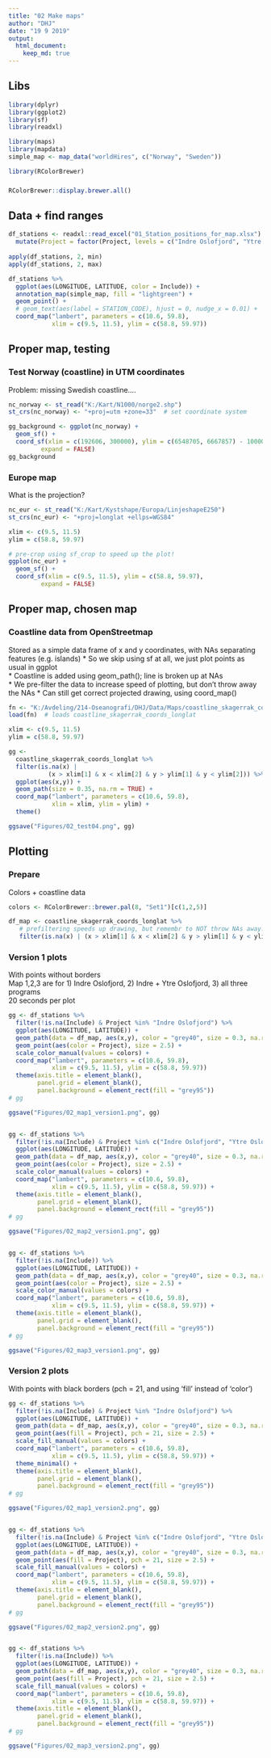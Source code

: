 ```yaml
---
title: "02 Make maps"
author: "DHJ"
date: "19 9 2019"
output: 
  html_document:
    keep_md: true
---
```



## Libs
```r
library(dplyr)
library(ggplot2)
library(sf)
library(readxl)

library(maps)
library(mapdata)
simple_map <- map_data("worldHires", c("Norway", "Sweden"))

library(RColorBrewer)
```

### 
```r
RColorBrewer::display.brewer.all()
```


## Data + find ranges
```r
df_stations <- readxl::read_excel("01_Station_positions_for_map.xlsx") %>%
  mutate(Project = factor(Project, levels = c("Indre Oslofjord", "Ytre Oslofjord", "Økokyst"))) # for right order
         
apply(df_stations, 2, min)
apply(df_stations, 2, max)

df_stations %>% 
  ggplot(aes(LONGITUDE, LATITUDE, color = Include)) +
  annotation_map(simple_map, fill = "lightgreen") +
  geom_point() +
  # geom_text(aes(label = STATION_CODE), hjust = 0, nudge_x = 0.01) +
  coord_map("lambert", parameters = c(10.6, 59.8), 
            xlim = c(9.5, 11.5), ylim = c(58.8, 59.97)) 
```

## Proper map, testing

### Test Norway (coastline) in UTM coordinates  
Problem: missing Swedish coastline....
```r
nc_norway <- st_read("K:/Kart/N1000/norge2.shp")
st_crs(nc_norway) <- "+proj=utm +zone=33"  # set coordinate system

gg_background <- ggplot(nc_norway) + 
  geom_sf() +
  coord_sf(xlim = c(192606, 300000), ylim = c(6548705, 6667857) - 10000, 
         expand = FALSE)
gg_background

```

### Europe map  
What is the projection?
```r
nc_eur <- st_read("K:/Kart/Kystshape/Europa/LinjeshapeE250")
st_crs(nc_eur) <- "+proj=longlat +ellps=WGS84"

xlim <- c(9.5, 11.5)
ylim = c(58.8, 59.97)

# pre-crop using sf_crop to speed up the plot!  
ggplot(nc_eur) +
  geom_sf() +
  coord_sf(xlim = c(9.5, 11.5), ylim = c(58.8, 59.97), 
         expand = FALSE)

```

## Proper map, chosen map

### Coastline data from OpenStreetmap  
Stored as a simple data frame of x and y coordinates, with NAs separating features (e.g. islands)
* So we skip using sf at all, we just plot points as usual in ggplot  
* Coastline is added using geom_path(); line is broken up at NAs   
* We pre-filter the data to increase speed of plotting, but don't throw away the NAs
* Can still get correct projected drawing, using coord_map()   
```r
fn <- "K:/Avdeling/214-Oseanografi/DHJ/Data/Maps/coastline_skagerrak_coords_longlat.RData"
load(fn)  # loads coastline_skagerrak_coords_longlat

xlim <- c(9.5, 11.5)
ylim = c(58.8, 59.97)

gg <- 
  coastline_skagerrak_coords_longlat %>%  
  filter(is.na(x) | 
           (x > xlim[1] & x < xlim[2] & y > ylim[1] & y < ylim[2])) %>%   # prefiltering speeds up drawing
  ggplot(aes(x,y)) +
  geom_path(size = 0.35, na.rm = TRUE) + 
  coord_map("lambert", parameters = c(10.6, 59.8), 
            xlim = xlim, ylim = ylim) +
  theme()

ggsave("Figures/02_test04.png", gg)

```

## Plotting

### Prepare  
Colors + coastline data
```r
colors <- RColorBrewer::brewer.pal(8, "Set1")[c(1,2,5)]

df_map <- coastline_skagerrak_coords_longlat %>%
   # prefiltering speeds up drawing, but remembr to NOT throw NAs away! (Ssee '02_test01.png')
   filter(is.na(x) | (x > xlim[1] & x < xlim[2] & y > ylim[1] & y < ylim[2]))    drawing
```


### Version 1 plots  
With points without borders  
Map 1,2,3 are for 1) Indre Oslofjord, 2) Indre + Ytre Oslofjord, 3) all three programs  
20 seconds per plot  
```r

gg <- df_stations %>% 
  filter(!is.na(Include) & Project %in% "Indre Oslofjord") %>%
  ggplot(aes(LONGITUDE, LATITUDE)) +
  geom_path(data = df_map, aes(x,y), color = "grey40", size = 0.3, na.rm = TRUE) + 
  geom_point(aes(color = Project), size = 2.5) +
  scale_color_manual(values = colors) +
  coord_map("lambert", parameters = c(10.6, 59.8), 
            xlim = c(9.5, 11.5), ylim = c(58.8, 59.97))
  theme(axis.title = element_blank(),
        panel.grid = element_blank(),
        panel.background = element_rect(fill = "grey95"))
# gg

ggsave("Figures/02_map1_version1.png", gg)


gg <- df_stations %>% 
  filter(!is.na(Include) & Project %in% c("Indre Oslofjord", "Ytre Oslofjord")) %>%
  ggplot(aes(LONGITUDE, LATITUDE)) +
  geom_path(data = df_map, aes(x,y), color = "grey40", size = 0.3, na.rm = TRUE) + 
  geom_point(aes(color = Project), size = 2.5) +
  scale_color_manual(values = colors) +
  coord_map("lambert", parameters = c(10.6, 59.8), 
            xlim = c(9.5, 11.5), ylim = c(58.8, 59.97)) +
  theme(axis.title = element_blank(),
        panel.grid = element_blank(),
        panel.background = element_rect(fill = "grey95"))
# gg

ggsave("Figures/02_map2_version1.png", gg)


gg <- df_stations %>% 
  filter(!is.na(Include)) %>%
  ggplot(aes(LONGITUDE, LATITUDE)) +
  geom_path(data = df_map, aes(x,y), color = "grey40", size = 0.3, na.rm = TRUE) + 
  geom_point(aes(color = Project), size = 2.5) +
  scale_color_manual(values = colors) +
  coord_map("lambert", parameters = c(10.6, 59.8), 
            xlim = c(9.5, 11.5), ylim = c(58.8, 59.97)) +
  theme(axis.title = element_blank(),
        panel.grid = element_blank(),
        panel.background = element_rect(fill = "grey95"))
# gg

ggsave("Figures/02_map3_version1.png", gg)

```


### Version 2 plots   
With points with black borders (pch = 21, and using 'fill' instead of 'color')  
```r

gg <- df_stations %>% 
  filter(!is.na(Include) & Project %in% "Indre Oslofjord") %>%
  ggplot(aes(LONGITUDE, LATITUDE)) +
  geom_path(data = df_map, aes(x,y), color = "grey40", size = 0.3, na.rm = TRUE) + 
  geom_point(aes(fill = Project), pch = 21, size = 2.5) +
  scale_fill_manual(values = colors) +
  coord_map("lambert", parameters = c(10.6, 59.8), 
            xlim = c(9.5, 11.5), ylim = c(58.8, 59.97)) +
  theme_minimal() +
  theme(axis.title = element_blank(),
        panel.grid = element_blank(),
        panel.background = element_rect(fill = "grey95"))
# gg

ggsave("Figures/02_map1_version2.png", gg)


gg <- df_stations %>% 
  filter(!is.na(Include) & Project %in% c("Indre Oslofjord", "Ytre Oslofjord")) %>%
  ggplot(aes(LONGITUDE, LATITUDE)) +
  geom_path(data = df_map, aes(x,y), color = "grey40", size = 0.3, na.rm = TRUE) + 
  geom_point(aes(fill = Project), pch = 21, size = 2.5) +
  scale_fill_manual(values = colors) +
  coord_map("lambert", parameters = c(10.6, 59.8), 
            xlim = c(9.5, 11.5), ylim = c(58.8, 59.97)) +
  theme(axis.title = element_blank(),
        panel.grid = element_blank(),
        panel.background = element_rect(fill = "grey95"))
# gg

ggsave("Figures/02_map2_version2.png", gg)


gg <- df_stations %>% 
  filter(!is.na(Include)) %>%
  ggplot(aes(LONGITUDE, LATITUDE)) +
  geom_path(data = df_map, aes(x,y), color = "grey40", size = 0.3, na.rm = TRUE) + 
  geom_point(aes(fill = Project), pch = 21, size = 2.5) +
  scale_fill_manual(values = colors) +
  coord_map("lambert", parameters = c(10.6, 59.8), 
            xlim = c(9.5, 11.5), ylim = c(58.8, 59.97)) +
  theme(axis.title = element_blank(),
        panel.grid = element_blank(),
        panel.background = element_rect(fill = "grey95"))
# gg

ggsave("Figures/02_map3_version2.png", gg)

```

